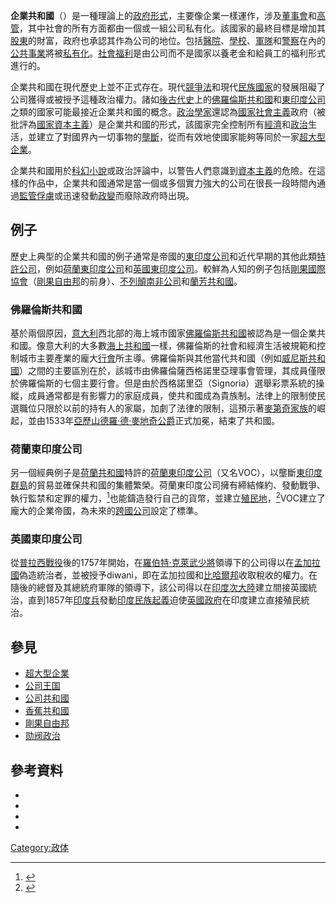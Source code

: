 {{noteTA
|1=zh-hans:佛罗伦萨; zh-tw:佛羅倫斯; zh-hk:佛羅倫斯;
}}
{{translating|[[:en:Corporate_republic|:en:Corporate republic]]||tpercent=|time=2020-10-18UTC08:11:39}}
{{Request translation|en|}}
{{共和主义}}
'''企業共和國'''（{{lang-en|Corporate republic}}）是一種理論上的[[政府|政府形式]]，主要像企業一樣運作，涉及[[董事會|董事會]]和[[高管|高管]]，其中社會的所有方面都由一個或一組公司私有化。該國家的最終目標是增加其[[股東|股東]]的財富，政府也承認其作為公司的地位。包括[[醫院|醫院]]、[[學校|學校]]、[[軍隊|軍隊]]和[[警察|警察]]在內的[[公共事業|公共事業]]將被[[私有化|私有化]]。[[社會福利|社會福利]]是由公司而不是國家以養老金和給員工的福利形式進行的。

企業共和國在現代歷史上並不正式存在。現代[[競爭法|競爭法]]和現代[[民族國家|民族國家]]的發展阻礙了公司獲得或被授予這種政治權力。諸如[[後古代史|後古代史]]上的[[佛羅倫斯共和國|佛羅倫斯共和國]]和[[東印度公司|東印度公司]]之類的國家可能最接近企業共和國的概念。[[政治學家|政治學家]]還認為[[國家社會主義|國家社會主義]]政府（被批評為[[國家資本主義|國家資本主義]]）是企業共和國的形式，該國家完全控制所有[[經濟|經濟]]和[[政治|政治]]生活，並建立了對國界內一切事物的[[壟斷|壟斷]]，從而有效地使國家能夠等同於一家[[超大型企業|超大型企業]]。

企業共和國用於[[科幻小說|科幻小說]]或政治評論中，以警告人們意識到[[資本主義|資本主義]]的危險。在這樣的作品中，企業共和國通常是當一個或多個實力強大的公司在很長一段時間內通過[[監管俘虜|監管俘虜]]或迅速發動[[政變|政變]]而廢除政府時出現。

==例子==
歷史上典型的企業共和國的例子通常是帝國的[[東印度公司|東印度公司]]和近代早期的其他此類[[特許公司|特許公司]]，例如[[荷蘭東印度公司|荷蘭東印度公司]]和[[英國東印度公司|英國東印度公司]]。較鮮為人知的例子包括[[剛果國際協會|剛果國際協會]]（[[剛果自由邦|剛果自由邦]]的前身）、[[不列顛南非公司|不列顛南非公司]]和[[蘭芳共和國|蘭芳共和國]]。

===佛羅倫斯共和國===
基於兩個原因，[[意大利|意大利]]西北部的海上城市國家[[佛罗伦萨共和国|佛羅倫斯共和國]]被認為是一個企業共和國。像意大利的大多數[[海上共和國|海上共和國]]一樣，佛羅倫斯的社會和經濟生活被規範和控制城市主要產業的龐大[[工商組織|行會]]所主導。佛羅倫斯與其他當代共和國（例如[[威尼斯共和國|威尼斯共和國]]）之間的主要區別在於，該城市由佛羅倫薩西格諾里亞理事會管理，其成員僅限於佛羅倫斯的七個主要行會。但是由於西格諾里亞（Signoria）選舉彩票系統的操縱，成員通常都是有影響力的家庭成員，使共和國成為貴族制。法律上的限制使民選職位只限於以前的持有人的家屬，加劇了法律的限制，這預示著[[美第奇家族|麥第奇家族]]的崛起，並由1533年[[亚历山德罗·德·美第奇|亞歷山德羅·德·麥地奇]][[公爵|公爵]]正式加冕，結束了共和國。

===荷蘭東印度公司===
{{main|荷兰东印度公司}}

另一個經典例子是[[荷蘭共和國|荷蘭共和國]]特許的[[荷蘭東印度公司|荷蘭東印度公司]]（又名VOC），以壟斷[[東印度群島|東印度群島]]的貿易並確保共和國的集體繁榮。荷蘭東印度公司擁有締結條約、發動戰爭、執行監禁和定罪的權力，<ref>{{Cite journal|title=Nic Young and Joe Kennedy, dirs. Slave Ship Mutiny. 2010. 60 minutes. English. U.S. PBS. $24.99.|url=https://www.cambridge.org/core/product/identifier/S0002020614000377/type/journal_article|last=Pressley-Sanon|first=Toni|date=2014-04|journal=African Studies Review|issue=1|doi=10.1017/asr.2014.37|volume=57|pages=253–255|language=en|issn=0002-0206}}</ref>也能鑄造發行自己的貨幣，並建立[[殖民地|殖民地]]，<ref>{{Cite book|chapter=The Globe Encompassed: France and Pacific Convergences in the Age of the Enlightenment|title=Discovery and Empire: the French in the South Seas|url=http://www.adelaide.edu.au/press/titles/discovery/|publisher=University of Adelaide Press|date=2013-10-01|isbn=978-1-922064-52-3|pages=17–40|doi=10.20851/discovery-01|first=John|last=Gascoigne|editor-first=John|editor-last=West-Sooby|access-date=2022-01-06|archive-date=2021-06-08|archive-url=https://web.archive.org/web/20210608172815/https://www.adelaide.edu.au/press/titles/discovery|dead-url=no}}</ref>VOC建立了龐大的企業帝國，為未來的[[跨國公司|跨國公司]]設定了標準。

===英國東印度公司===
{{main|英國東印度公司}}

從[[普拉西戰役|普拉西戰役]]後的1757年開始，在[[第一代克萊武男爵羅伯特·克萊武|羅伯特·克萊武少將]]領導下的公司得以在[[孟加拉國|孟加拉國]]偽造統治者，並被授予diwani，即在孟加拉國和[[比哈爾邦|比哈爾邦]]收取稅收的權力。在隨後的總督及其總統府軍隊的領導下，該公司得以在[[印度次大陸|印度次大陸]]建立間接英國統治，直到1857年[[印度兵|印度兵]]發動[[印度民族起義|印度民族起義]]迫使[[英國政府|英國政府]]在印度建立直接殖民統治。

==參見==
*[[超大型企業|超大型企業]]
*[[公司王国|公司王国]]
*[[公司共和國|公司共和國]]
*[[香蕉共和國|香蕉共和國]]
*[[剛果自由邦|剛果自由邦]]
*[[勋阀政治|勋阀政治]]

==參考資料==
{{reflist}}
* {{Cite book|url=https://books.google.com/books?id=lEiXMQEACAAJ|publisher=John M. Olin Center for Law, Economics, and Business, Harvard Law School|date=2006|language=en|first=Leo E.|last=Strine|title=Towards a True Corporate Republic: A Traditionalist Response to Lucian's Solution for Improving Corporate America|access-date=2020-10-18|archive-date=2016-06-09|archive-url=https://web.archive.org/web/20160609172030/https://books.google.com/books?id=lEiXMQEACAAJ|dead-url=no}}
* {{Cite book|url=https://books.google.com/books?id=VC8E5JOGC3QC|publisher=Wolters Kluwer|date=2009-01-01|isbn=978-0-7355-7826-5|language=en|first=Alan R.|last=Palmiter|title=Corporations: Examples and Explanations|access-date=2020-10-18|archive-date=2022-01-06|archive-url=https://web.archive.org/web/20220106145048/https://books.google.com/books?id=VC8E5JOGC3QC|dead-url=no}}
* {{Cite book|url=https://books.google.com/books?id=AWOeKHljrjQC|publisher=Edward Elgar Publishing|date=2008-11-28|isbn=978-1-78195-675-5|language=en|first=Wolfram|last=Elsner|first2=Gerhard|last2=Hanappi|title=Varieties of Capitalism and New Institutional Deals: Regulation, Welfare and the New Economy|access-date=2020-10-18|archive-date=2022-01-06|archive-url=https://web.archive.org/web/20220106145047/https://books.google.com/books?id=AWOeKHljrjQC|dead-url=no}}
* {{Cite book|url=https://books.google.com/books?id=ymVlPhuJlJ4C|publisher=Routledge|date=2012-08-06|isbn=978-1-136-01249-5|language=en|first=Eugene|last=Marlow|first2=Patricia O' Connor|last2=Wilson|first3=Helen|last3=Marlow|title=The Breakdown of Hierarchy|access-date=2020-10-18|archive-date=2022-01-06|archive-url=https://web.archive.org/web/20220106145046/https://books.google.com/books?id=ymVlPhuJlJ4C|dead-url=no}}

[[Category:政体|Category:政体]]